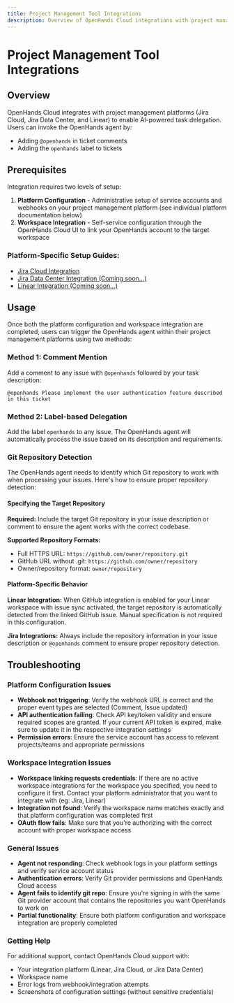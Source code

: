 ```yaml
---
title: Project Management Tool Integrations
description: Overview of OpenHands Cloud integrations with project management platforms including Jira Cloud, Jira Data Center, and Linear. Learn about setup requirements, usage methods, and troubleshooting.
---
```


# Project Management Tool Integrations

## Overview

OpenHands Cloud integrates with project management platforms (Jira Cloud, Jira Data Center, and Linear) to enable AI-powered task delegation. Users can invoke the OpenHands agent by:
- Adding `@openhands` in ticket comments
- Adding the `openhands` label to tickets

## Prerequisites

Integration requires two levels of setup:
1. **Platform Configuration** - Administrative setup of service accounts and webhooks on your project management platform (see individual platform documentation below)
2. **Workspace Integration** - Self-service configuration through the OpenHands Cloud UI to link your OpenHands account to the target workspace

### Platform-Specific Setup Guides:
- [Jira Cloud Integration](./jira-integration.md)
- [Jira Data Center Integration (Coming soon...)](./jira-dc-integration.md)
- [Linear Integration (Coming soon...)](./linear-integration.md)

## Usage

Once both the platform configuration and workspace integration are completed, users can trigger the OpenHands agent within their project management platforms using two methods:

### Method 1: Comment Mention
Add a comment to any issue with `@openhands` followed by your task description:
```
@openhands Please implement the user authentication feature described in this ticket
```

### Method 2: Label-based Delegation
Add the label `openhands` to any issue. The OpenHands agent will automatically process the issue based on its description and requirements.

### Git Repository Detection

The OpenHands agent needs to identify which Git repository to work with when processing your issues. Here's how to ensure proper repository detection:

#### Specifying the Target Repository

**Required:** Include the target Git repository in your issue description or comment to ensure the agent works with the correct codebase.

**Supported Repository Formats:**
- Full HTTPS URL: `https://github.com/owner/repository.git`
- GitHub URL without .git: `https://github.com/owner/repository`
- Owner/repository format: `owner/repository`

#### Platform-Specific Behavior

**Linear Integration:** When GitHub integration is enabled for your Linear workspace with issue sync activated, the target repository is automatically detected from the linked GitHub issue. Manual specification is not required in this configuration.

**Jira Integrations:** Always include the repository information in your issue description or `@openhands` comment to ensure proper repository detection.

## Troubleshooting

### Platform Configuration Issues
- **Webhook not triggering**: Verify the webhook URL is correct and the proper event types are selected (Comment, Issue updated)
- **API authentication failing**: Check API key/token validity and ensure required scopes are granted. If your current API token is expired, make sure to update it in the respective integration settings
- **Permission errors**: Ensure the service account has access to relevant projects/teams and appropriate permissions

### Workspace Integration Issues
- **Workspace linking requests credentials**: If there are no active workspace integrations for the workspace you specified, you need to configure it first. Contact your platform administrator that you want to integrate with (eg: Jira, Linear)
- **Integration not found**: Verify the workspace name matches exactly and that platform configuration was completed first
- **OAuth flow fails**: Make sure that you're authorizing with the correct account with proper workspace access

### General Issues
- **Agent not responding**: Check webhook logs in your platform settings and verify service account status
- **Authentication errors**: Verify Git provider permissions and OpenHands Cloud access
- **Agent fails to identify git repo**: Ensure you're signing in with the same Git provider account that contains the repositories you want OpenHands to work on
- **Partial functionality**: Ensure both platform configuration and workspace integration are properly completed

### Getting Help
For additional support, contact OpenHands Cloud support with:
- Your integration platform (Linear, Jira Cloud, or Jira Data Center)
- Workspace name
- Error logs from webhook/integration attempts
- Screenshots of configuration settings (without sensitive credentials)

